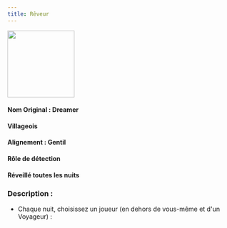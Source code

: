 ```yaml
---
title: Rêveur
---
```



<img src='/img/blood-on-the-clocktower/roles/reveur.png' height='150' />

<Role REVEUR header />

#### Nom Original : Dreamer
#### Villageois
#### Alignement : Gentil 
#### Rôle de détection
#### Réveillé toutes les nuits

### Description :

- Chaque nuit, choisissez un joueur (en dehors de vous-même et d'un Voyageur) : 
